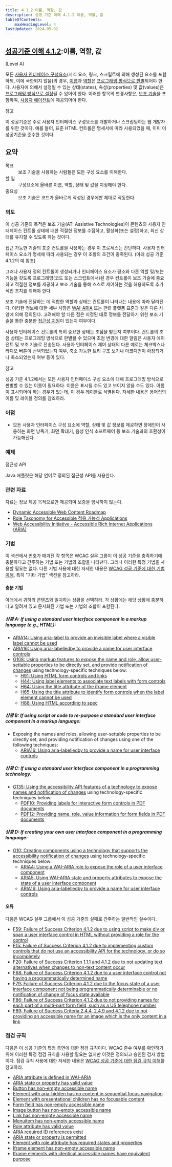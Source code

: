 ```yaml
---
title: 4.1.2 이름, 역할, 값
description: 성공 기준 이해 4.1.2 이름, 역할, 값
tableOfContents:
    maxHeadingLevel: 4
lastUpdated: 2024-05-02
---
```



## [성공기준 이해 4.1.2](https://w3.org/TR/WCAG22#name-role-value):이름, 역할, 값 

(Level A)

<Card title="성공 기준(SC)"></Card>

모든 [사용자 인터페이스 구성요소](../../../../glossary/user-interface-component)(서식 요소, 링크, 스크립트에 의해 생성된 요소를 포함하되, 이에 국한되지 않음)의 경우, [이름](../../../../glossary/name)과 [역할](../../../../glossary/role)은 [프로그래밍 방식으로 판별](../../../../glossary/programmatically-determined)되어야 한다. 사용자에 의해서 설정될 수 있는 상태(states), 속성(properties) 및 값(values)은 [프로그래밍 방식으로 설정](../../../../glossary/programmatically-set)될 수 있어야 한다. 이러한 항목의 변경사항은, [보조 기술](../../../../glossary/assistive-technology)을 포함하여, [사용자 에이전트](../../../../glossary/user-agent)에 제공되어야 한다.

참고

이 성공기준은 주로 사용자 인터페이스 구성요소를 개발하거나 스크립팅하는 웹 개발자를 위한 것이다. 예를 들어, 표준 HTML 컨트롤은 명세서에 따라 사용되었을 때, 이미 이 성공기준을 준수한 것이다.

## 요약

<dl>
<dt>목표</dt>
<dd>보조 기술을 사용하는 사람들은 모든 구성 요소를 이해한다.</dd>
<dt>할 일</dt>
<dd>구성요소에 올바른 이름, 역할, 상태 및 값을 지정해야 한다.</dd>
<dt>중요성</dt>
<dd>보조 기술은 코드가 올바르게 작성된 경우에만 제대로 작동한다.</dd>
</dl>

### 의도

이 성공 기준의 목적은 보조 기술(AT: Assistive Technologies)이 콘텐츠의 사용자 인터페이스 컨트롤 상태에 대한 적절한 정보를 수집하고, 활성화(또는 설정)하고, 최신 상태를 유지할 수 있도록 하는 것이다.

접근 가능한 기술의 표준 컨트롤을 사용하는 경우 이 프로세스는 간단하다. 사용자 인터페이스 요소가 명세에 따라 사용되는 경우 이 조항의 조건이 충족된다. (아래 성공 기준 4.1.2의 예 참조)

그러나 사용자 정의 컨트롤이 생성되거나 인터페이스 요소가 평소와 다른 역할 및/또는 기능을 갖도록 프로그래밍(코드 또는 스크립트에서)된 경우 컨트롤이 보조 기술에 중요하고 적절한 정보를 제공하고 보조 기술을 통해 스스로 제어하는 것을 허용하도록 추가적인 조치를 취해야 한다.

보조 기술에 전달하는 데 적합한 역할과 상태는 컨트롤이 나타내는 내용에 따라 달라진다. 이러한 정보에 대한 세부 사항은 [WAI-ARIA](https://www.w3.org/TR/wai-aria/) 또는 관련 플랫폼 표준과 같은 다른 사양에 의해 정의된다. 고려해야 할 다른 점은 지정된 대로 정보를 전달하기 위한 보조 기술을 통한 충분한 [접근성 지원](https://www.w3.org/TR/WCAG22/#dfn-accessibility-supported)이 있는지 여부이다.

사용자 인터페이스 컨트롤의 특히 중요한 상태는 초점을 받는지 여부이다. 컨트롤의 초점 상태는 프로그래밍 방식으로 판별될 수 있으며 초점 변경에 대한 알림은 사용자 에이전트 및 보조 기술로 전송된다. 사용자 인터페이스 제어 상태의 다른 예로는 체크박스나 라디오 버튼이 선택되었는지 여부, 축소 가능한 트리 구조 보기나 아코디언이 확장되거나 축소되었는지 여부 등이 있다.

참고

성공 기준 4.1.2에서는 모든 사용자 인터페이스 구성 요소에 대해 프로그래밍 방식으로 판별할 수 있는 이름이 필요하다. 이름은 표시될 수도 있고 보이지 않을 수도 있다. 이름이 표시되어야 하는 경우가 있는데, 이 경우 레이블로 식별된다. 자세한 내용은 용어집의 이름 및 레이블 정의를 참조하라.

### 이점

*   모든 사용자 인터페이스 구성 요소에 역할, 상태 및 값 정보를 제공하면 장애인이 사용하는 화면 낭독기, 화면 확대기, 음성 인식 소프트웨어 등 보조 기술과의 호환성이 가능해진다.

### 예제

접근성 API

Java 애플릿은 해당 언어로 정의된 접근성 API를 사용한다.

### 관련 자료

자료는 정보 제공 목적으로만 제공되며 보증을 암시하지 않는다.

*   [Dynamic Accessible Web Content Roadmap](https://www.w3.org/WAI/PF/roadmap/)
*   [Role Taxonomy for Accessible 적응 가능성 Applications](https://www.w3.org/WAI/PF/GUI/)
*   [Web Accessibility Initiative - Accessible Rich Internet Applications (ARIA)](https://www.w3.org/TR/wai-aria/)

### 기법

이 섹션에서 번호가 매겨진 각 항목은 WCAG 실무 그룹이 이 성공 기준을 충족하기에 충분하다고 간주하는 기법 또는 기법의 조합을 나타낸다. 그러나 이러한 특정 기법을 사용할 필요는 없다. 다른 기법 사용에 대한 자세한 내용은 [WCAG 성공 기준에 대한 기법 이해](../understanding-techniques), 특히 "기타 기법" 섹션을 참고하라.

#### 충분 기법

아래에서 귀하의 콘텐츠와 일치하는 상황을 선택하라. 각 상황에는 해당 상황에 충분하다고 알려져 있고 문서화된 기법 또는 기법의 조합이 포함된다.

##### 상황 A: If using a standard user interface component in a markup language (e.g., HTML):

*   [ARIA14: Using aria-label to provide an invisible label where a visible label cannot be used](https://www.w3.org/WAI/WCAG22/Techniques/aria/ARIA14)
*   [ARIA16: Using aria-labelledby to provide a name for user interface controls](https://www.w3.org/WAI/WCAG22/Techniques/aria/ARIA16)
*   [G108: Using markup features to expose the name and role, allow user-settable properties to be directly set, and provide notification of changes](https://www.w3.org/WAI/WCAG22/Techniques/general/G108) using technology-specific techniques below:
    *   [H91: Using HTML form controls and links](https://www.w3.org/WAI/WCAG22/Techniques/html/H91)
    *   [H44: Using label elements to associate text labels with form controls](https://www.w3.org/WAI/WCAG22/Techniques/html/H44)
    *   [H64: Using the title attribute of the iframe element](https://www.w3.org/WAI/WCAG22/Techniques/html/H64)
    *   [H65: Using the title attribute to identify form controls when the label element cannot be used](https://www.w3.org/WAI/WCAG22/Techniques/html/H65)
    *   [H88: Using HTML according to spec](https://www.w3.org/WAI/WCAG22/Techniques/html/H88)

##### 상황 B: If using script or code to re-purpose a standard user interface component in a markup language:

*   Exposing the names and roles, allowing user-settable properties to be directly set, and providing notification of changes using one of the following techniques:
    *   [ARIA16: Using aria-labelledby to provide a name for user interface controls](https://www.w3.org/WAI/WCAG22/Techniques/aria/ARIA16)

##### 상황 C: If using a standard user interface component in a programming technology:

*   [G135: Using the accessibility API features of a technology to expose names and notification of changes](https://www.w3.org/WAI/WCAG22/Techniques/general/G135) using technology-specific techniques below:
    *   [PDF10: Providing labels for interactive form controls in PDF documents](https://www.w3.org/WAI/WCAG22/Techniques/pdf/PDF10)
    *   [PDF12: Providing name, role, value information for form fields in PDF documents](https://www.w3.org/WAI/WCAG22/Techniques/pdf/PDF12)

##### 상황 D: If creating your own user interface component in a programming language:

*   [G10: Creating components using a technology that supports the accessibility notification of changes](https://www.w3.org/WAI/WCAG22/Techniques/general/G10) using technology-specific techniques below:
    *   [ARIA4: Using a WAI-ARIA role to expose the role of a user interface component](https://www.w3.org/WAI/WCAG22/Techniques/aria/ARIA4)
    *   [ARIA5: Using WAI-ARIA state and property attributes to expose the state of a user interface component](https://www.w3.org/WAI/WCAG22/Techniques/aria/ARIA5)
    *   [ARIA16: Using aria-labelledby to provide a name for user interface controls](https://www.w3.org/WAI/WCAG22/Techniques/aria/ARIA16)

#### 오류

다음은 WCAG 실무 그룹에서 이 성공 기준의 실패로 간주하는 일반적인 실수이다.

*   [F59: Failure of Success Criterion 4.1.2 due to using script to make div or span a user interface control in HTML without providing a role for the control](https://www.w3.org/WAI/WCAG22/Techniques/failures/F59)
*   [F15: Failure of Success Criterion 4.1.2 due to implementing custom controls that do not use an accessibility API for the technology, or do so incompletely](https://www.w3.org/WAI/WCAG22/Techniques/failures/F15)
*   [F20: Failure of Success Criterion 1.1.1 and 4.1.2 due to not updating text alternatives when changes to non-text content occur](https://www.w3.org/WAI/WCAG22/Techniques/failures/F20)
*   [F68: Failure of Success Criterion 4.1.2 due to a user interface control not having a programmatically determined name](https://www.w3.org/WAI/WCAG22/Techniques/failures/F68)
*   [F79: Failure of Success Criterion 4.1.2 due to the focus state of a user interface component not being programmatically determinable or no notification of change of focus state available](https://www.w3.org/WAI/WCAG22/Techniques/failures/F79)
*   [F86: Failure of Success Criterion 4.1.2 due to not providing names for each part of a multi-part form field, such as a US telephone number](https://www.w3.org/WAI/WCAG22/Techniques/failures/F86)
*   [F89: Failure of Success Criteria 2.4.4, 2.4.9 and 4.1.2 due to not providing an accessible name for an image which is the only content in a link](https://www.w3.org/WAI/WCAG22/Techniques/failures/F89)

### 점검 규칙

다음은 이 성공 기준의 특정 측면에 대한 점검 규칙이다. WCAG 준수 여부를 확인하기 위해 이러한 특정 점검 규칙을 사용할 필요는 없지만 이것은 정의되고 승인된 검사 방법이다. 점검 규칙 사용에 대한 자세한 내용은 [WCAG 성공 기준에 대한 점검 규칙 이해](understanding-act-rules.html)를 참고하라.

*   [ARIA attribute is defined in WAI-ARIA](https://www.w3.org/WAI/standards-guidelines/act/rules/5f99a7/)
*   [ARIA state or property has valid value](https://www.w3.org/WAI/standards-guidelines/act/rules/6a7281/)
*   [Button has non-empty accessible name](https://www.w3.org/WAI/standards-guidelines/act/rules/97a4e1/)
*   [Element with aria-hidden has no content in sequential focus navigation](https://www.w3.org/WAI/standards-guidelines/act/rules/6cfa84/)
*   [Element with presentational children has no focusable content](https://www.w3.org/WAI/standards-guidelines/act/rules/307n5z/)
*   [Form field has non-empty accessible name](https://www.w3.org/WAI/standards-guidelines/act/rules/e086e5/)
*   [Image button has non-empty accessible name](https://www.w3.org/WAI/standards-guidelines/act/rules/59796f/)
*   [Link has non-empty accessible name](https://www.w3.org/WAI/standards-guidelines/act/rules/c487ae/)
*   [Menuitem has non-empty accessible name](https://www.w3.org/WAI/standards-guidelines/act/rules/m6b1q3/)
*   [Role attribute has valid value](https://www.w3.org/WAI/standards-guidelines/act/rules/674b10/)
*   [ARIA required ID references exist](https://www.w3.org/WAI/standards-guidelines/act/rules/in6db8/proposed/)
*   [ARIA state or property is permitted](https://www.w3.org/WAI/standards-guidelines/act/rules/5c01ea/proposed/)
*   [Element with role attribute has required states and properties](https://www.w3.org/WAI/standards-guidelines/act/rules/4e8ab6/proposed/)
*   [Iframe element has non-empty accessible name](https://www.w3.org/WAI/standards-guidelines/act/rules/cae760/proposed/)
*   [Iframe elements with identical accessible names have equivalent purpose](https://www.w3.org/WAI/standards-guidelines/act/rules/4b1c6c/proposed/)

